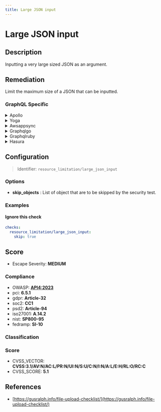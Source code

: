 ```yaml
---
title: Large JSON input
---
```


# Large JSON input

## Description

Inputting a very large sized JSON as an argument.


## Remediation

Limit the maximum size of a JSON that can be inputted.



### GraphQL Specific

<details>
    <summary>Apollo</summary>

To address large JSON input issues in the Apollo framework, ensure that you implement input validation to reject payloads that exceed the expected size. Additionally, consider using streaming JSON parsers to handle large inputs more efficiently and avoid memory overload. Set up rate limiting and depth limiting to protect against abusive requests and maintain server performance.

</details>

<details>
    <summary>Yoga</summary>

To handle large JSON input in the Yoga framework engine, consider implementing streaming JSON parsers to process the data in chunks, thereby reducing memory overhead. Additionally, ensure that the server has sufficient resources to handle the expected load and optimize the JSON parsing logic for performance.

</details>

<details>
    <summary>Awsappsync</summary>

To address large JSON input issues in AWS AppSync, consider implementing pagination to break down the data into smaller chunks, compressing the JSON payload if the service allows, or increasing the payload size limits within the service configuration if possible. Additionally, optimize the resolver logic to handle large inputs more efficiently and ensure that the underlying data sources can process large requests effectively.

</details>

<details>
    <summary>Graphqlgo</summary>

To mitigate the risk of inefficient processing or potential denial of service attacks when handling large JSON inputs in a GraphQL Go framework, it is recommended to implement input validation to restrict the size and structure of the incoming JSON requests. Additionally, consider using query complexity analysis to prevent overly complex queries from overloading the system. Employing rate limiting and timeouts can also help in managing the load on the server. Ensure that the parsing of JSON is done securely to avoid injection attacks. Regularly monitor and log the performance to identify and address any issues proactively.

</details>

<details>
    <summary>Graphqlruby</summary>

To mitigate the risk of large JSON input attacks in the GraphQL Ruby framework, implement input validation to restrict the size and structure of the incoming JSON payloads. Additionally, consider using query complexity analysis to prevent overly complex queries from consuming excessive resources.

</details>

<details>
    <summary>Hasura</summary>

To mitigate the risk of large JSON input vulnerabilities in Hasura, ensure that you implement strict input validation, enforce payload size limits, and utilize depth and complexity limits for queries. Additionally, consider using rate limiting to prevent abuse.

</details>

## Configuration

> Identifier: `resource_limitation/large_json_input`

### Options

- **skip_objects** : List of object that are to be skipped by the security test.




### Examples



#### Ignore this check

```yaml
checks:
  resource_limitation/large_json_input:
    skip: true
```




## Score

- Escape Severity: **<span className="medium-severity">MEDIUM</span>**

### Compliance

- OWASP: **[API4:2023](https://github.com/OWASP/API-Security/blob/master/editions/2023/en/0xa4-unrestricted-resource-consumption.md)**
- pci: **6.5.1**
- gdpr: **Article-32**
- soc2: **CC1**
- psd2: **Article-94**
- iso27001: **A.14.2**
- nist: **SP800-95**
- fedramp: **SI-10**

### Classification






### Score

- CVSS_VECTOR: **CVSS:3.1/AV:N/AC:L/PR:N/UI:N/S:U/C:N/I:N/A:L/E:H/RL:O/RC:C**
- CVSS_SCORE: **5.1**

## References

- [https://gusralph.info/file-upload-checklist/](https://gusralph.info/file-upload-checklist/)
  
